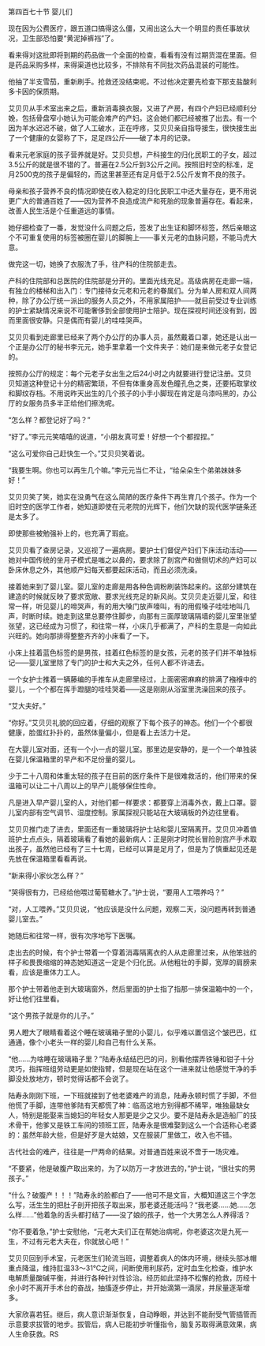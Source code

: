 

第四百七十节 婴儿们

现在因为公费医疗，跟五道口搞得这么僵，又闹出这么大一个明显的责任事故状况，卫生部恐怕要“黄泥掉裤裆”了。

看来得对这批即将到期的药品做一个全面的检查，看看有没有过期货混在里面。但是药品采购多样，来得渠道也比较多，不排除有不同批次药品混装的可能性。

他抽了半支雪茄，重新刷手。抢救还没结束呢。不过他决定要先检查下那支盐酸利多卡因的保质期。

艾贝贝从手术室出来之后，重新消毒换衣服，又进了产房，有四个产妇已经顺利分娩，包括骨盘窄小她认为可能会难产的产妇。这会她们都已经被推了出去。有一个因为羊水迟迟不破，做了人工破水，正在呼疼，艾贝贝亲自指导接生，很快接生出了一个健康的女婴称了下，足足四公斤――破了本月的记录。

看来元老家庭的孩子营养就是好。艾贝贝想，产科接生的归化民职工的子女，超过3.5公斤的就是很不错的了。普遍在2.5公斤到3公斤之间。按照旧时空的标准，足月2500克的孩子是偏轻的，而这里甚至还有足月低于2.5公斤发育不良的孩子。

母亲和孩子营养不良的情况即使在收入稳定的归化民职工中还大量存在，更不用说更广大的普通百姓了――因为营养不良造成流产和死胎的现象普遍存在。看起来，改善人民生活是个任重道远的事情。

她仔细检查了一番，发觉没什么问题之后，签发了出生证和脚环标签，然后亲眼这个不可重复使用的标签被圈在婴儿的脚腕上――事关元老的血脉问题，不能马虎大意。

做完这一切，她换了衣服洗了手，往产科的住院部走去。

产科的住院部和总医院的住院部是分开的。里面光线充足。高级病房在走廊一端，有独立的楼梯和出入门：专门接待女元老和元老的眷属们。分为单人房和双人间两种，除了办公厅统一派出的服务人员之外，不用家属陪护――就目前受过专业训练的护士紧缺情况来说不可能奢侈到全部使用护士陪护。现在探视时间还没有到，因而里面很安静。只是偶而有婴儿的哇哇哭声。

艾贝贝看到走廊里已经来了两个办公厅的办事人员，虽然戴着口罩，她还是认出一个正是办公厅的秘书李元元，她手里拿着一个文件夹子：她们是来做元老子女登记的。

按照办公厅的规定：每个元老子女出生之后24小时之内就要进行登记注册。艾贝贝知道这种登记十分的精密繁琐，不但有体重身高发色瞳孔色之类，还要拓取掌纹和脚纹存档。不用说昨天出生的几个孩子的小手小脚现在肯定是乌漆吗黑的，办公厅的女服务员多半正给他们擦洗呢。

“怎么样？都登记好了吗？”

“好了。”李元元笑嘻嘻的说道，“小朋友真可爱！好想一个个都捏捏。”

“这么可爱你自己赶快生一个。”艾贝贝笑着说。

“我要生啊。你也可以再生几个嘛。”李元元当仁不让，“给朵朵生个弟弟妹妹多好！”

艾贝贝笑了笑，她实在没勇气在这么简陋的医疗条件下再生育几个孩子。作为一个旧时空的医学工作者，她知道即使在元老院的光辉下，他们欠缺的现代医学链条还是太多了。

即使那些被勉强补上的，也充满了瑕疵。

艾贝贝看了查房记录，又巡视了一遍病房。要护士们督促产妇们下床活动活动――她对中国传统的坐月子模式是嗤之以鼻的，要求除了剖宫产和做侧切术的产妇可以卧床休息之外，其他顺产妇每天都要起床活动，而且必须洗澡。

接着她来到了婴儿室。婴儿室的走廊是用各种色调粉刷装饰起来的。这部分建筑在建造的时候就反映了要求宽敞、要求光线充足的新风尚。艾贝贝走近婴儿室，和往常一样，听见婴儿的啼哭声，有的用大嗓门放声嚎叫，有的用假嗓子哇哇地叫几声，时断时续。她走到这里总要停住脚步，向那有三面厚玻璃隔墙的婴儿室里张望张望，这已经成为习惯了，和往常一样，小床几乎都满了，产科的生意是一向如此兴旺的。她向那排得整整齐齐的小床看了一下。

小床上挂着蓝色标签的是男孩，挂着红色标签的是女孩，元老的孩子们并不单独标记――婴儿室里除了专门的护士和大夫之外，任何人都不许进去。

一个女护士推着一辆藤编的手推车从走廊里经过，上面密密麻麻的排满了襁褓中的婴儿，一个个都在挥手蹬腿的哇哇哭着――这是刚刚从浴室里洗澡回来的孩子。

“艾大夫好。”

“你好。”艾贝贝礼貌的回应着，仔细的观察了下每个孩子的神态。他们一个个都很健康，脸蛋红扑扑的，虽然体量偏小，但是看上去活力十足。

在大婴儿室对面，还有一个小一点的婴儿室。那里边是安静的，是一个一个单独装在婴儿保温箱里的早产和不足份量的婴儿。

少于二十八周和体重太轻的孩子在目前的医疗条件下是很难救活的，他们带来的保温箱可以让二十八周以上的早产儿能够保住性命。

凡是进入早产婴儿室的人，对他们都一样要求：都要穿上消毒外衣，戴上口罩。婴儿室内部有空气调节、湿度控制。家属探视只能站在大玻璃板的外边往里看。

艾贝贝推门走了进去，里面还有一重玻璃将护士站和婴儿室隔离开。艾贝贝冲着值班护士点点头，隔着玻璃看了看她的最新病人：正是刚才时院长冒险剖宫产手术取出孩子，虽然他已经有了三十七周，已经可以算是足月了，但是为了慎重起见还是先放在保温箱里看看再说。

“新来得小家伙怎么样？”

“哭得很有力，已经给他喂过葡萄糖水了。”护士说，“要用人工喂养吗？”

“对，人工喂养。”艾贝贝说，“他应该是没什么问题，观察二天，没问题再转到普通婴儿室去。”

她随后和往常一样，很有次序地写下医嘱。

走出去的时候，有个护士带着一个穿着消毒隔离衣的人从走廊里过来，从他笨拙的样子和畏畏缩缩的神态她知道这一定是个归化民。从他粗壮的手脚，宽厚的肩膀来看，应该是重体力工人。

那个护士带着他走到大玻璃窗外，然后里面的护士指了指那一排保温箱中的一个，好让他们往里看。

“这个男孩子就是你的儿子。”

男人瞪大了眼睛看着这个睡在玻璃箱子里的小婴儿，似乎难以置信这个皱巴巴，红通通，像个小老头一样的婴儿和自己有什么关系。

“他……为啥睡在玻璃箱子里？”陆寿永结结巴巴的问，别看他摆弄铁锤和钳子十分灵巧，指挥班组劳动更是如使指臂，但是现在站在这个一进来就让他感觉干净的手脚没处放地方，顿时觉得话都不会说了。

陆寿永刚刚下班，一下班就接到了他老婆难产的消息，陆寿永顿时慌了手脚，不但他慌了手脚，连带他爹陆有天都慌了神：临高这地方别得都不稀罕，唯独最缺女人，特别是能娶来当媳妇的年轻女人那更是少之又少。要不是陆寿永是造船厂的技术骨干，他爹又是铁工车间的领班工匠，陆寿永是很难娶到这么一个合适称心老婆的：虽然年龄大些，但是好歹是大姑娘，又在服装厂里做工，收入也不错。

古代社会的难产，往往是一尸两命的结果。对普通百姓来说不啻于一场灾难。

“不要紧，他是破腹产取出来的，为了以防万一才放进去的，”护士说，“很壮实的男孩子。”

“什么？破腹产！！！”陆寿永的脸都白了――他可不是文盲，大概知道这三个字怎么写，活生生的把肚子剖开把孩子取出来，那老婆还能活吗？“我老婆……她……怎么样……”他着急的舌头都打结了――没了娘的孩子，他一个大男怎么人养得活？

“你不要着急，”护士安慰他，“元老大夫们正在帮她治病呢，你老婆这次是九死一生，不过有元老大夫在，你就放心吧！”

艾贝贝回到手术室，元老医生们轮流当班，调整着病人的体内环境，继续头部冰帽重点降温，维持肛温33～31℃之间，间断使用利尿药，定时血生化检查，维护水电解质量酸碱平衡，并进行各种针对性诊治。经历如此坚持不松懈的抢救，历经十余小时不离开手术台的奋战，抽搐逐步停止，并开始滴第一滴尿，并尿量逐渐增多。

大家欣喜若狂。继后，病人意识渐渐恢复，自动睁眼，并达到不能耐受气管插管而示意要求拔管的地步。拔管后，病人已能初步听懂指令，脑复苏取得满意效果，病人生命获救。RS

